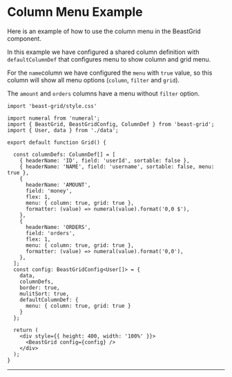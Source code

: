 # Column Menu Example

Here is an example of how to use the column menu in the BeastGrid component.

In this example we have configured a shared column definition with `defaultColumnDef` that configures menu to show column and grid menu.

For the `name`column we have configured the `menu` with `true` value, so this column will show all menu options (`column`, `filter` and `grid`).

The `amount` and `orders` columns have a menu without `filter` option.


```tsx
import 'beast-grid/style.css'

import numeral from 'numeral';
import { BeastGrid, BeastGridConfig, ColumnDef } from 'beast-grid';
import { User, data } from './data';

export default function Grid() {

  const columnDefs: ColumnDef[] = [
    { headerName: 'ID', field: 'userId', sortable: false },
    { headerName: 'NAME', field: 'username', sortable: false, menu: true },
    {
      headerName: 'AMOUNT',
      field: 'money',
      flex: 1,
      menu: { column: true, grid: true },
      formatter: (value) => numeral(value).format('0,0 $'),
    },
    {
      headerName: 'ORDERS',
      field: 'orders',
      flex: 1,
      menu: { column: true, grid: true },
      formatter: (value) => numeral(value).format('0,0'),
    },
  ];
  const config: BeastGridConfig<User[]> = {
    data,
    columnDefs,
    border: true,
    mulitSort: true,
    defaultColumnDef: {
      menu: { column: true, grid: true }
    }
  };

  return (
    <div style={{ height: 400, width: '100%' }}>
      <BeastGrid config={config} />
    </div>
  );
}
```
---


<MenuExample />


